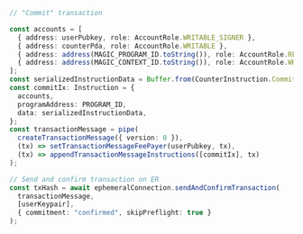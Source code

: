 ```typescript kit
// "Commit" transaction

const accounts = [
  { address: userPubkey, role: AccountRole.WRITABLE_SIGNER },
  { address: counterPda, role: AccountRole.WRITABLE },
  { address: address(MAGIC_PROGRAM_ID.toString()), role: AccountRole.READONLY },
  { address: address(MAGIC_CONTEXT_ID.toString()), role: AccountRole.WRITABLE },
];
const serializedInstructionData = Buffer.from(CounterInstruction.Commit, "hex");
const commitIx: Instruction = {
  accounts,
  programAddress: PROGRAM_ID,
  data: serializedInstructionData,
};
const transactionMessage = pipe(
  createTransactionMessage({ version: 0 }),
  (tx) => setTransactionMessageFeePayer(userPubkey, tx),
  (tx) => appendTransactionMessageInstructions([commitIx], tx)
);

// Send and confirm transaction on ER
const txHash = await ephemeralConnection.sendAndConfirmTransaction(
  transactionMessage,
  [userKeypair],
  { commitment: "confirmed", skipPreflight: true }
);
```
